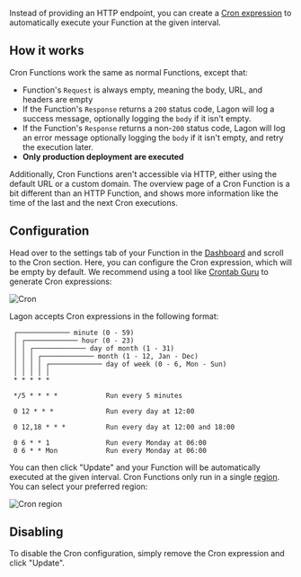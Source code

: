 Instead of providing an HTTP endpoint, you can create a [Cron expression](https://en.wikipedia.org/wiki/Cron) to automatically execute your Function at the given interval.

## How it works

Cron Functions work the same as normal Functions, except that:

- Function's `Request` is always empty, meaning the body, URL, and headers are empty
- If the Function's `Response` returns a `200` status code, Lagon will log a success message, optionally logging the `body` if it isn't empty.
- If the Function's `Response` returns a non-`200` status code, Lagon will log an error message optionally logging the `body` if it isn't empty, and retry the execution later.
- **Only production deployment are executed**

Additionally, Cron Functions aren't accessible via HTTP, either using the default URL or a custom domain. The overview page of a Cron Function is a bit different than an HTTP Function, and shows more information like the time of the last and the next Cron executions.

## Configuration

Head over to the settings tab of your Function in the [Dashboard](https://dash.lagon.app) and scroll to the Cron section. Here, you can configure the Cron expression, which will be empty by default. We recommend using a tool like [Crontab Guru](https://crontab.guru/) to generate Cron expressions:

![Cron](/images/cron.png)

Lagon accepts Cron expressions in the following format:

```
 ┌───────────── minute (0 - 59)
 │ ┌───────────── hour (0 - 23)
 │ │ ┌───────────── day of month (1 - 31)
 │ │ │ ┌───────────── month (1 - 12, Jan - Dec)
 │ │ │ │ ┌───────────── day of week (0 - 6, Mon - Sun)
 │ │ │ │ │
 * * * * *
 
 */5 * * * *            Run every 5 minutes
 
 0 12 * * *             Run every day at 12:00
 
 0 12,18 * * *          Run every day at 12:00 and 18:00
 
 0 6 * * 1              Run every Monday at 06:00
 0 6 * * Mon            Run every Monday at 06:00
```

You can then click "Update" and your Function will be automatically executed at the given interval. Cron Functions only run in a single [region](/cloud/regions). You can select your preferred region:

![Cron region](/images/cron-region.png)

## Disabling

To disable the Cron configuration, simply remove the Cron expression and click "Update".
